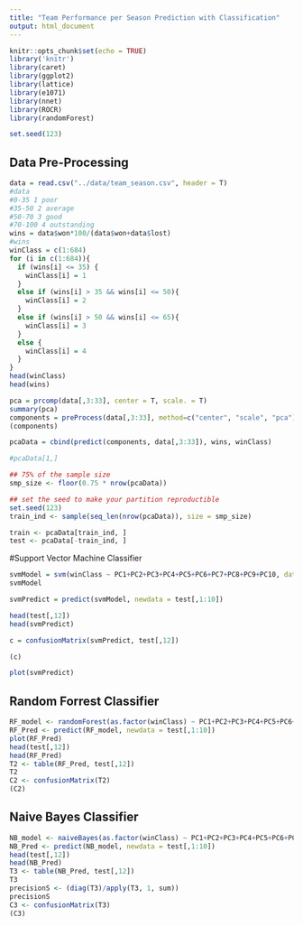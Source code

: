```yaml
---
title: "Team Performance per Season Prediction with Classification"
output: html_document
---
```



```r
knitr::opts_chunk$set(echo = TRUE)
library('knitr')
library(caret)
library(ggplot2)
library(lattice)
library(e1071)
library(nnet)
library(ROCR)
library(randomForest)

set.seed(123)
```


## Data Pre-Processing

```r
data = read.csv("../data/team_season.csv", header = T)
#data
#0-35 1 poor
#35-50 2 average
#50-70 3 good
#70-100 4 outstanding
wins = data$won*100/(data$won+data$lost)
#wins
winClass = c(1:684)
for (i in c(1:684)){
  if (wins[i] <= 35) {
    winClass[i] = 1
  }
  else if (wins[i] > 35 && wins[i] <= 50){
    winClass[i] = 2
  }
  else if (wins[i] > 50 && wins[i] <= 65){
    winClass[i] = 3
  }
  else {
    winClass[i] = 4
  }
}
head(winClass)
head(wins)
```

```r
pca = prcomp(data[,3:33], center = T, scale. = T)
summary(pca)
components = preProcess(data[,3:33], method=c("center", "scale", "pca"))
(components)

pcaData = cbind(predict(components, data[,3:33]), wins, winClass)

#pcaData[1,]

## 75% of the sample size
smp_size <- floor(0.75 * nrow(pcaData))

## set the seed to make your partition reproductible
set.seed(123)
train_ind <- sample(seq_len(nrow(pcaData)), size = smp_size)

train <- pcaData[train_ind, ]
test <- pcaData[-train_ind, ]
```

#Support Vector Machine Classifier

```r
svmModel = svm(winClass ~ PC1+PC2+PC3+PC4+PC5+PC6+PC7+PC8+PC9+PC10, data = train, type = 'C-classification')
svmModel

svmPredict = predict(svmModel, newdata = test[,1:10])

head(test[,12])
head(svmPredict)

c = confusionMatrix(svmPredict, test[,12])

(c)

plot(svmPredict)
```

## Random Forrest Classifier

```r
RF_model <- randomForest(as.factor(winClass) ~ PC1+PC2+PC3+PC4+PC5+PC6+PC7+PC8+PC9+PC10, data = train)
RF_Pred <- predict(RF_model, newdata = test[,1:10])
plot(RF_Pred)
head(test[,12])
head(RF_Pred)
T2 <- table(RF_Pred, test[,12])
T2
C2 <- confusionMatrix(T2)
(C2)
``` 

## Naive Bayes Classifier

```r
NB_model <- naiveBayes(as.factor(winClass) ~ PC1+PC2+PC3+PC4+PC5+PC6+PC7+PC8+PC9+PC10, data = train)
NB_Pred <- predict(NB_model, newdata = test[,1:10])
head(test[,12])
head(NB_Pred)
T3 <- table(NB_Pred, test[,12])
T3
precisionS <- (diag(T3)/apply(T3, 1, sum))
precisionS
C3 <- confusionMatrix(T3)
(C3)
``` 